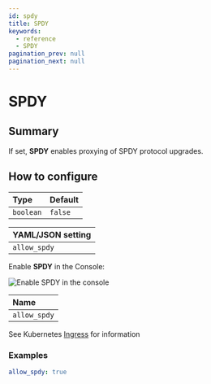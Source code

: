 ```yaml
---
id: spdy
title: SPDY
keywords:
  - reference
  - SPDY
pagination_prev: null
pagination_next: null
---
```



# SPDY

## Summary

If set, **SPDY** enables proxying of SPDY protocol upgrades.

## How to configure

| **Type** | **Default** |
| :--- | :--- |
| `boolean` | `false` |

<Tabs>
<TabItem value="Core" label="Core">

| **YAML**/**JSON** setting |
| :--- |
| `allow_spdy` |

</TabItem>
<TabItem value="Enterprise" label="Enterprise">

Enable **SPDY** in the Console:

![Enable SPDY in the console](../img/routes/timeouts/spdy.png)

</TabItem>
<TabItem value="Kubernetes" label="Kubernetes">

| **Name** |
| :--- |
| `allow_spdy` |

See Kubernetes [Ingress](/docs/deploying/k8s/ingress#annotations) for information

</TabItem>
</Tabs>

### Examples

```YAML
allow_spdy: true
```
